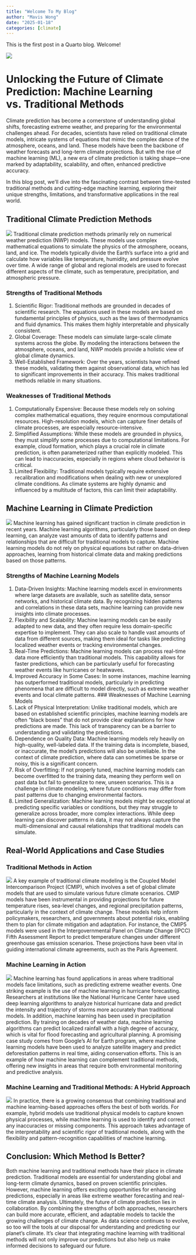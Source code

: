 ```yaml
---
title: "Welcome To My Blog"
author: "Mavis Wong"
date: "2025-01-18"
categories: [climate]
---
```


This is the first post in a Quarto blog. Welcome!

![](climate_pic.jpg)



# Unlocking the Future of Climate Prediction: Machine Learning vs. Traditional Methods

Climate prediction has become a cornerstone of understanding global shifts, forecasting extreme weather, and preparing for the environmental challenges ahead. For decades, scientists have relied on traditional climate models, intricate systems of equations that mimic the complex dance of the atmosphere, oceans, and land. These models have been the backbone of weather forecasts and long-term climate projections. But with the rise of machine learning (ML), a new era of climate prediction is taking shape—one marked by adaptability, scalability, and often, enhanced predictive accuracy. 

In this blog post, we’ll dive into the fascinating contrast between time-tested traditional methods and cutting-edge machine learning, exploring their unique strengths, limitations, and transformative applications in the real world.

## Traditional Climate Prediction Methods
![](Trad_model.png)
Traditional climate prediction methods primarily rely on numerical weather prediction (NWP) models. These models use complex mathematical equations to simulate the physics of the atmosphere, oceans, land, and ice. The models typically divide the Earth’s surface into a grid and calculate how variables like temperature, humidity, and pressure evolve over time. A wide range of global and regional models are used to forecast different aspects of the climate, such as temperature, precipitation, and atmospheric pressure.

### Strengths of Traditional Methods
1. Scientific Rigor: Traditional methods are grounded in decades of scientific research. The equations used in these models are based on fundamental principles of physics, such as the laws of thermodynamics and fluid dynamics. This makes them highly interpretable and physically consistent.
2. Global Coverage: These models can simulate large-scale climate systems across the globe. By modeling the interactions between the atmosphere, oceans, and land, NWP models provide a holistic view of global climate dynamics.
3. Well-Established Framework: Over the years, scientists have refined these models, validating them against observational data, which has led to significant improvements in their accuracy. This makes traditional methods reliable in many situations.

### Weaknesses of Traditional Methods
1. Computationally Expensive: Because these models rely on solving complex mathematical equations, they require enormous computational resources. High-resolution models, which can capture finer details of climate processes, are especially resource-intensive.
2. Simplified Assumptions: While these models are grounded in physics, they must simplify some processes due to computational limitations. For example, cloud formation, which plays a crucial role in climate prediction, is often parameterized rather than explicitly modeled. This can lead to inaccuracies, especially in regions where cloud behavior is critical.
3. Limited Flexibility: Traditional models typically require extensive recalibration and modifications when dealing with new or unexplored climate conditions. As climate systems are highly dynamic and influenced by a multitude of factors, this can limit their adaptability.

## Machine Learning in Climate Prediction
![](ML_climate.jpeg)
Machine learning has gained significant traction in climate prediction in recent years. Machine learning algorithms, particularly those based on deep learning, can analyze vast amounts of data to identify patterns and relationships that are difficult for traditional models to capture. Machine learning models do not rely on physical equations but rather on data-driven approaches, learning from historical climate data and making predictions based on those patterns.

### Strengths of Machine Learning Models
1. Data-Driven Insights: Machine learning models excel in environments where large datasets are available, such as satellite data, sensor networks, and historical climate data. By recognizing hidden patterns and correlations in these data sets, machine learning can provide new insights into climate processes.
2. Flexibility and Scalability: Machine learning models can be easily adapted to new data, and they often require less domain-specific expertise to implement. They can also scale to handle vast amounts of data from different sources, making them ideal for tasks like predicting localized weather events or tracking environmental changes.
3. Real-Time Predictions: Machine learning models can process real-time data more efficiently than traditional models. This capability allows for faster predictions, which can be particularly useful for forecasting weather events like hurricanes or heatwaves.
4. Improved Accuracy in Some Cases: In some instances, machine learning has outperformed traditional models, particularly in predicting phenomena that are difficult to model directly, such as extreme weather events and local climate patterns.
### Weaknesses of Machine Learning Models
1. Lack of Physical Interpretation: Unlike traditional models, which are based on established scientific principles, machine learning models are often "black boxes" that do not provide clear explanations for how predictions are made. This lack of transparency can be a barrier to understanding and validating the predictions.
2. Dependence on Quality Data: Machine learning models rely heavily on high-quality, well-labeled data. If the training data is incomplete, biased, or inaccurate, the model's predictions will also be unreliable. In the context of climate prediction, where data can sometimes be sparse or noisy, this is a significant concern.
3. Risk of Overfitting: If not properly tuned, machine learning models can become overfitted to the training data, meaning they perform well on past data but fail to generalize to new, unseen scenarios. This is a challenge in climate modeling, where future conditions may differ from past patterns due to changing environmental factors.
4. Limited Generalization: Machine learning models might be exceptional at predicting specific variables or conditions, but they may struggle to generalize across broader, more complex interactions. While deep learning can discover patterns in data, it may not always capture the multi-dimensional and causal relationships that traditional models can simulate.

## Real-World Applications and Case Studies
### Traditional Methods in Action
![](CMIP6.png)
A key example of traditional climate modeling is the Coupled Model Intercomparison Project (CMIP), which involves a set of global climate models that are used to simulate various future climate scenarios. CMIP models have been instrumental in providing projections for future temperature rises, sea-level changes, and regional precipitation patterns, particularly in the context of climate change. These models help inform policymakers, researchers, and governments about potential risks, enabling them to plan for climate mitigation and adaptation.
For instance, the CMIP5 models were used in the Intergovernmental Panel on Climate Change (IPCC) Fifth Assessment Report to predict temperature changes under different greenhouse gas emission scenarios. These projections have been vital in guiding international climate agreements, such as the Paris Agreement.

### Machine Learning in Action
![](AI_predict.jpeg)
Machine learning has found applications in areas where traditional models face limitations, such as predicting extreme weather events. One striking example is the use of machine learning in hurricane forecasting. Researchers at institutions like the National Hurricane Center have used deep learning algorithms to analyze historical hurricane data and predict the intensity and trajectory of storms more accurately than traditional models.
In addition, machine learning has been used in precipitation prediction. By training on decades of weather data, machine learning algorithms can predict localized rainfall with a high degree of accuracy, which is vital for flood forecasting and agricultural planning.
A promising case study comes from Google’s AI for Earth program, where machine learning models have been used to analyze satellite imagery and predict deforestation patterns in real time, aiding conservation efforts. This is an example of how machine learning can complement traditional methods, offering new insights in areas that require both environmental monitoring and predictive analysis.

### Machine Learning and Traditional Methods: A Hybrid Approach
![](hybrid.png)
In practice, there is a growing consensus that combining traditional and machine learning-based approaches offers the best of both worlds. For example, hybrid models use traditional physical models to capture known physical processes, while machine learning is used to identify and correct any inaccuracies or missing components. This approach takes advantage of the interpretability and scientific rigor of traditional models, along with the flexibility and pattern-recognition capabilities of machine learning.

## Conclusion: Which Method Is Better?
Both machine learning and traditional methods have their place in climate prediction. Traditional models are essential for understanding global and long-term climate dynamics, based on proven scientific principles. However, machine learning offers exciting opportunities for enhancing predictions, especially in areas like extreme weather forecasting and real-time climate analysis.
Ultimately, the future of climate prediction lies in collaboration. By combining the strengths of both approaches, researchers can build more accurate, efficient, and adaptable models to tackle the growing challenges of climate change.
As data science continues to evolve, so too will the tools at our disposal for understanding and predicting our planet's climate. It’s clear that integrating machine learning with traditional methods will not only improve our predictions but also help us make informed decisions to safeguard our future.

